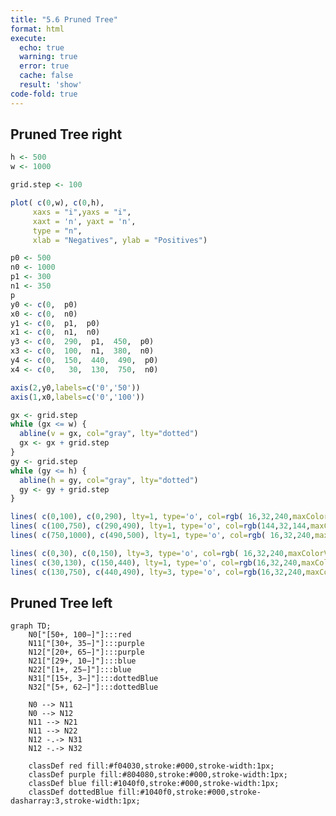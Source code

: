 ```yaml
---
title: "5.6 Pruned Tree"
format: html
execute:
  echo: true
  warning: true
  error: true
  cache: false
  result: 'show'
code-fold: true
---
```


## Pruned Tree right

```r


h <- 500 
w <- 1000 

grid.step <- 100

plot( c(0,w), c(0,h),  
     xaxs = "i",yaxs = "i",
     xaxt = 'n', yaxt = 'n',
     type = "n",
     xlab = "Negatives", ylab = "Positives")

p0 <- 500
n0 <- 1000
p1 <- 300
n1 <- 350
p
y0 <- c(0,  p0)
x0 <- c(0,  n0)
y1 <- c(0,  p1,  p0)
x1 <- c(0,  n1,  n0)
y3 <- c(0,  290,  p1,  450,  p0)
x3 <- c(0,  100,  n1,  380,  n0)
y4 <- c(0,  150,  440,  490,  p0)
x4 <- c(0,   30,  130,  750,  n0)

axis(2,y0,labels=c('0','50'))
axis(1,x0,labels=c('0','100'))

gx <- grid.step
while (gx <= w) {
  abline(v = gx, col="gray", lty="dotted")
  gx <- gx + grid.step
}
gy <- grid.step
while (gy <= h) {
  abline(h = gy, col="gray", lty="dotted")
  gy <- gy + grid.step
}

lines( c(0,100), c(0,290), lty=1, type='o', col=rgb( 16,32,240,maxColorValue=255))
lines( c(100,750), c(290,490), lty=1, type='o', col=rgb(144,32,144,maxColorValue=255))
lines( c(750,1000), c(490,500), lty=1, type='o', col=rgb( 16,32,240,maxColorValue=255))

lines( c(0,30), c(0,150), lty=3, type='o', col=rgb( 16,32,240,maxColorValue=255))
lines( c(30,130), c(150,440), lty=1, type='o', col=rgb(16,32,240,maxColorValue=255))
lines( c(130,750), c(440,490), lty=3, type='o', col=rgb(16,32,240,maxColorValue=255))

```

## Pruned Tree left

```mermaid

graph TD;
    N0["[50+, 100−]"]:::red
    N11["[30+, 35−]"]:::purple
    N12["[20+, 65−]"]:::purple
    N21["[29+, 10−]"]:::blue
    N22["[1+, 25−]"]:::blue
    N31["[15+, 3−]"]:::dottedBlue
    N32["[5+, 62−]"]:::dottedBlue

    N0 --> N11
    N0 --> N12
    N11 --> N21
    N11 --> N22
    N12 -.-> N31
    N12 -.-> N32

    classDef red fill:#f04030,stroke:#000,stroke-width:1px;
    classDef purple fill:#804080,stroke:#000,stroke-width:1px;
    classDef blue fill:#1040f0,stroke:#000,stroke-width:1px;
    classDef dottedBlue fill:#1040f0,stroke:#000,stroke-dasharray:3,stroke-width:1px;


```